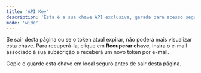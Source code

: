 ```yaml
---
title: 'API Key'
description: 'Esta é a sua chave API exclusiva, gerada para acesso seguro.'
mode: 'wide'
---
```


Se sair desta página ou se o token atual expirar, não poderá mais visualizar esta chave.
Para recuperá-la, clique em **Recuperar chave**, insira o e-mail associado à sua subscrição e receberá um novo token por e-mail.

Copie e guarde esta chave em local seguro antes de sair desta página.

<ApiKey />
